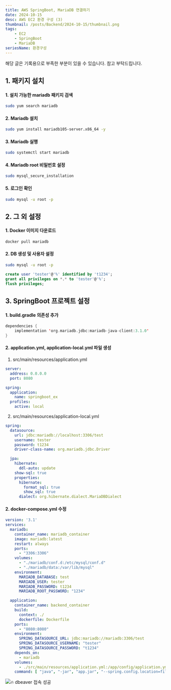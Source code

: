```yaml
---
title: AWS SpringBoot, MariaDB 연결하기
date: 2024-10-15
desc: AWS EC2 환경 구성 (3)
thumbnail: /posts/Backend/2024-10-15/thumbnail.png
tags:
    - EC2
    - SpringBoot
    - MariaDB
seriesName: 환경구성
---
```


<Thumbnail src="/posts/Backend/2024-10-15/thumbnail.png" />
<Callout type="info">해당 글은 기록용으로 부족한 부분이 있을 수 있습니다. 참고 부탁드립니다.</Callout>

## 1. 패키지 설치
#### 1. 설치 가능한 mariadb 패키지 검색
```bash
sudo yum search mariadb
```
#### 2. Mariadb 설치
```bash
sudo yum install mariadb105-server.x86_64 -y 
```
#### 3. Mariadb 실행
```bash
sudo systemctl start mariadb
```
#### 4. Mariadb root 비밀번호 설정
```bash
sudo mysql_secure_installation
```
#### 5. 로그인 확인
```bash
sudo mysql -u root -p
```


## 2. 그 외 설정
#### 1. Docker 이미지 다운로드
```bash
docker pull mariadb
```
#### 2. DB 생성 및 사용자 설정
```bash
sudo mysql -u root -p
```

```sql
create user 'tester'@'%' identified by 't1234';
grant all privileges on *.* to 'tester'@'%';
flush privileges;
```

## 3. SpringBoot 프로젝트 설정
#### 1. build.gradle 의존성 추가
```kotlin
dependencies {
    implementation 'org.mariadb.jdbc:mariadb-java-client:3.1.0'
}
```
#### 2. application.yml, application-local.yml 파일 생성
1. src/main/resources/application.yml
```yml
server:
  address: 0.0.0.0
  port: 8080

spring:
  application:
    name: springboot_ex
  profiles:
    active: local
```

2. src/main/resources/application-local.yml
```yml
spring:
  datasource:
    url: jdbc:mariadb://localhost:3306/test
    username: tester
    password: t1234
    driver-class-name: org.mariadb.jdbc.Driver

  jpa:
    hibernate:
      ddl-auto: update
    show-sql: true
    properties:
      hibernate:
        format_sql: true
        show_sql: true
      dialect: org.hibernate.dialect.MariaDBDialect
```

#### 2. docker-compose.yml 수정
```yml
version: '3.1'
services:
  mariadb:
    container_name: mariadb_container
    image: mariadb:latest
    restart: always
    ports:
      - "3306:3306"
    volumes:
      - "./mariadb/conf.d:/etc/mysql/conf.d"
      - "./mariadb/data:/var/lib/mysql"
    environment:
      MARIADB_DATABASE: test
      MARIADB_USER: tester
      MARIADB_PASSWORD: t1234
      MARIADB_ROOT_PASSWORD: "1234"

  application:
    container_name: backend_container
    build:
      context: ./
      dockerfile: Dockerfile
    ports:
      - "8080:8080"
    environment:
      SPRING_DATASOURCE_URL: jdbc:mariadb://mariadb:3306/test
      SPRING_DATASOURCE_USERNAME: "tester"
      SPRING_DATASOURCE_PASSWORD: "t1234"
    depends_on:
      - mariadb
    volumes:
      - ./src/main/resources/application.yml:/app/config/application.yml
    command: [ "java", "-jar", "app.jar", "--spring.config.location=file:/app/config/application.yml" ]
```

![🔥 dbeaver 접속 성공](/posts/Backend/2024-10-15/1.png)

